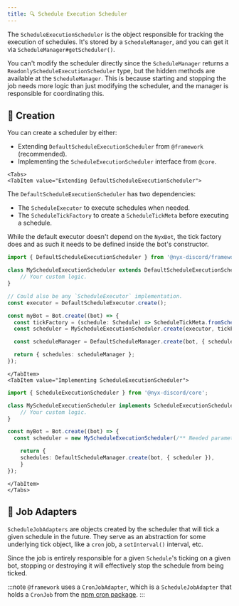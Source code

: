 ```yaml
---
title: 🔍 Schedule Execution Scheduler
---
```



The `ScheduleExecutionScheduler` is the object responsible for tracking the execution of schedules. It's stored by a
`ScheduleManager`, and you can get it via `ScheduleManager#getScheduler()`.

You can't modify the scheduler directly since the `ScheduleManager` returns a `ReadonlyScheduleExecutionScheduler` type,
but the hidden methods are available at the `ScheduleManager`. This is because starting and stopping the job needs
more logic than just modifying the scheduler, and the manager is responsible for coordinating this.

## 👷 Creation

You can create a scheduler by either:

* Extending `DefaultScheduleExecutionScheduler` from `@framework` (recommended).
* Implementing the `ScheduleExecutionScheduler` interface from `@core`.

```mdx-code-block
<Tabs>
<TabItem value="Extending DefaultScheduleExecutionScheduler">
```

The `DefaultScheduleExecutionScheduler` has two dependencies:
* The `ScheduleExecutor` to execute schedules when needed.
* The `ScheduleTickFactory` to create a `ScheduleTickMeta` before executing a schedule.

While the default executor doesn't depend on the `NyxBot`, the tick factory does and as such it needs to be defined
inside the bot's constructor.

```ts
import { DefaultScheduleExecutionScheduler } from '@nyx-discord/framework';

class MyScheduleExecutionScheduler extends DefaultScheduleExecutionScheduler {
	// Your custom logic.
}

// Could also be any `ScheduleExecutor` implementation.
const executor = DefaultScheduleExecutor.create();

const myBot = Bot.create((bot) => {
  const tickFactory = (schedule: Schedule) => ScheduleTickMeta.fromSchedule(schedule, bot);
  const scheduler = MyScheduleExecutionScheduler.create(executor, tickFactory);

  const scheduleManager = DefaultScheduleManager.create(bot, { scheduler, executor });

  return { schedules: scheduleManager };
});
```

```mdx-code-block
</TabItem>
<TabItem value="Implementing ScheduleExecutionScheduler">
```

```ts
import { ScheduleExecutionScheduler } from '@nyx-discord/core';

class MyScheduleExecutionScheduler implements ScheduleExecutionScheduler {
	// Your custom logic.
}

const myBot = Bot.create((bot) => {
  const scheduler = new MyScheduleExecutionScheduler(/** Needed parameters */);

	return {
    schedules: DefaultScheduleManager.create(bot, { scheduler }),
	}
});
```

```mdx-code-block
</TabItem>
</Tabs>
```

## 🧭 Job Adapters

`ScheduleJobAdapters` are objects created by the scheduler that will tick a given schedule in the future. They
serve as an abstraction for some underlying tick object, like a `cron` job, a `setInterval()` interval, etc.

Since the job is entirely responsible for a given `Schedule`'s ticking on a given bot, stopping or destroying it will
effectively stop the schedule from being ticked.

:::note
`@framework` uses a `CronJobAdapter`, which is a `ScheduleJobAdapter` that holds a `CronJob` from the
[npm cron package](https://www.npmjs.com/package/cron).
:::
